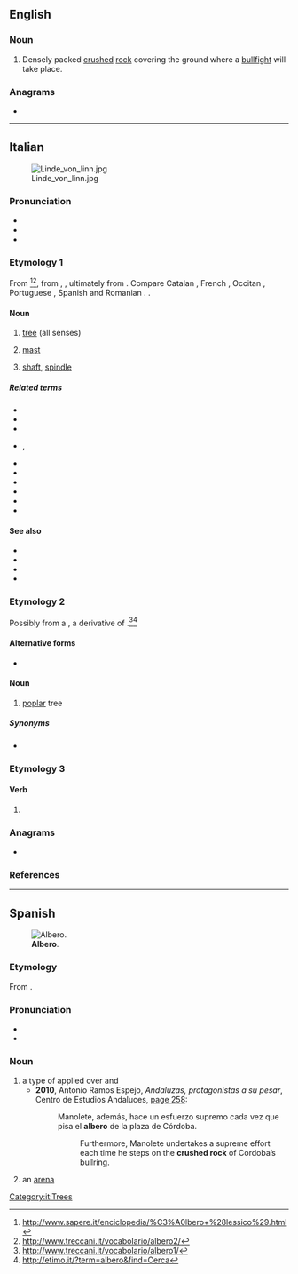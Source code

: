 {{also|alberò}}
==English==

===Noun===
{{en-noun|-}}

# Densely packed [[crushed]] [[rock]] covering the ground where a [[bullfight]] will take place.

===Anagrams===
* {{anagrams|en|Boreal|boreal}}

----

==Italian==
{{wikipedia|lang=it}}
[[Image:Linde_von_linn.jpg|thumb|right]]

===Pronunciation===
* {{IPA|[ˈalbero]|lang=it}}
* {{hyphenation|àl|be|ro|lang=it}}
* {{audio|it-albero.ogg|Audio (IT)|lang=it}}

===Etymology 1===
From {{inh|it|la|arbor|arbor, arborem}}<ref>http://www.sapere.it/enciclopedia/%C3%A0lbero+%28lessico%29.html</ref><ref>http://www.treccani.it/vocabolario/albero2/</ref>, from {{inh|it|itc-ola|arbōs}}, {{m|la||arbōsis}}, ultimately from {{der|it|ine-pro|*h₂erHdʰ-||high, to grow}}. Compare Catalan {{m|ca|arbre}}, French {{m|fr|arbre}}, Occitan {{m|oc|arbre}}, Portuguese {{m|pt|árvore}}, Spanish {{m|es|árbol}} and Romanian {{m|ro|arbore}}. {{doublet|arbore|lang=it}}.

====Noun====
{{it-noun|m}}

# [[tree]] (all senses)
# {{lb|it|nautical}} [[mast]]
# [[shaft]], [[spindle]]

=====Related terms=====
* {{l|it|alberato}}
* {{l|it|alberatura}}
* {{l|it|alberello}}
* {{l|it|albereta}}, {{l|it|albereto}}
* {{l|it|alberetto}}
* {{l|it|alberino}}
* {{l|it|arboreo}}
* {{l|it|arboreto}}
* {{l|it|arboricoltura}}
* {{l|it|albero di Natale}}

====See also====
* {{l|it|corteccia}}
* {{l|it|fusto}}
* {{l|it|radice}}
* {{l|it|ramo}}

===Etymology 2===
Possibly from a {{inh|it|VL.|*albarus}}, a derivative of {{inh|it|la|albus||white}}.<ref>http://www.treccani.it/vocabolario/albero1/</ref><ref>http://etimo.it/?term=albero&find=Cerca</ref>

====Alternative forms====
* {{l|it|albaro}} {{qualifier|regional}}

====Noun====
{{it-noun|m}}

# [[poplar]] tree

=====Synonyms=====
* {{l|it|pioppo}}

===Etymology 3===

====Verb====
{{head|it|verb form}}

# {{inflection of|alberare||1|s|pres|indc|lang=it}}

===Anagrams===
* {{l|it|albore}}

===References===
<references/>

[[Category:it:Trees]]

----

==Spanish==
{{was fwotd|2013|November|2|lang=es}}
[[File:Alberoenelparque.JPG|thumb|'''Albero'''.]]

===Etymology===
From {{inh|es|la|albārius||pertaining to the whitening of walls}}.

===Pronunciation===
* {{IPA|/alˈbeɾo/|lang=es}}
* {{hyphenation|al|be|ro|lang=es}}

===Noun===
{{es-noun|m}}

# a type of {{l|en|crush|crushed}} {{l|en|rock}} applied over {{l|en|garden|gardens}} and {{l|en|bullring}} {{l|en|arena|arenas}}
#* '''2010''', Antonio Ramos Espejo, ''Andaluzas, protagonistas a su pesar'', Centro de Estudios Andaluces, [http://books.google.com/books?id=qcAD-ME3SXYC&pg=PA258&dq=%22albero%22#v=onepage page 258]:
#*: Manolete, además, hace un esfuerzo supremo cada vez que pisa el '''albero''' de la plaza de Córdoba.
#*:: Furthermore, Manolete undertakes a supreme effort each time he steps on the '''crushed rock''' of Cordoba’s bullring.
# {{lb|es|bullfighting}} an [[arena]]